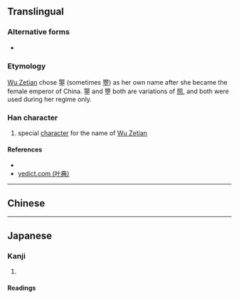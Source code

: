 {{character info/new}}
==Translingual==

===Alternative forms===
* {{l|mul|瞾}}

===Etymology===
[[w:Wu Zetian|Wu Zetian]] chose 曌 (sometimes [[瞾]]) as her own name after she became the female emperor of China. 曌 and 瞾 both are variations of [[照]], and both were used during her regime only.

===Han character===
{{Han char|rn=72|rad=日|as=12|sn=16|four=67101|canj=ABJCM|ids=⿱明空}}

# special [[character]] for the name of [[w:Wu Zetian|Wu Zetian]]

====References====
* {{Han ref|kx=0500.251|dkj=14186|hdz=21537.010|uh=66CC|ud=26316|bh=E9BC|bd=59836}}
* [http://yedict.com/htm/66/66CC.htm yedict.com (叶典)]

----

==Chinese==
{{zh-see|照|v}}

----

==Japanese==

===Kanji===
{{ja-kanji|grade=|rs=日12}}

# {{alternative form of|照|lang=ja}}

====Readings====
{{ja-readings
|goon=しょう<せう
|kanon=しょう<せう
|kun=て-る, て-り, てり-, て-らす, て-らし, てらし-, て-れる, て-れ, てれ-
}}